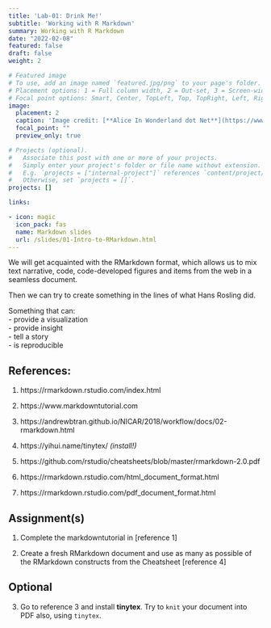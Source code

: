 ```yaml
---
title: 'Lab-01: Drink Me!'
subtitle: 'Working with R Markdown'
summary: Working with R Markdown
date: "2022-02-08"
featured: false
draft: false
weight: 2

# Featured image
# To use, add an image named `featured.jpg/png` to your page's folder.
# Placement options: 1 = Full column width, 2 = Out-set, 3 = Screen-width
# Focal point options: Smart, Center, TopLeft, Top, TopRight, Left, Right, BottomLeft, Bottom, BottomRight
image:
  placement: 2
  caption: 'Image credit: [**Alice In Wonderland dot Net**](https://www.alice-in-wonderland.net/)'
  focal_point: ""
  preview_only: true

# Projects (optional).
#   Associate this post with one or more of your projects.
#   Simply enter your project's folder or file name without extension.
#   E.g. `projects = ["internal-project"]` references `content/project/deep-learning/index.md`.
#   Otherwise, set `projects = []`.
projects: []

links:

- icon: magic
  icon_pack: fas
  name: Markdown slides
  url: /slides/01-Intro-to-RMarkdown.html
---
```


We will get acquainted with the RMarkdown format, which allows us to mix text narrative, code, code-developed figures and items from the web in a seamless document.

Then we can try to create something in the lines of what Hans Rosling did. 

Something that can:  
  - provide a visualization  
  - provide insight  
  - tell a story  
  - is reproducible  



## References:

1. https://rmarkdown.rstudio.com/index.html

2. https://www.markdowntutorial.com

3. https://andrewbtran.github.io/NICAR/2018/workflow/docs/02-rmarkdown.html

4. https://yihui.name/tinytex/ *(install!)*

5. https://github.com/rstudio/cheatsheets/blob/master/rmarkdown-2.0.pdf

5. https://rmarkdown.rstudio.com/html_document_format.html

6. https://rmarkdown.rstudio.com/pdf_document_format.html


## Assignment(s)

1. Complete the markdowntutorial in [reference 1]

2. Create a fresh RMarkdown document and use as many as possible of the RMarkdown constructs from the Cheatsheet [reference 4]

## Optional

3. Go to reference 3 and install **tinytex**. Try to `knit` your document into PDF also, using `tinytex`.


